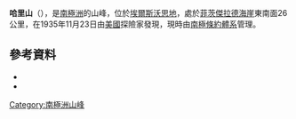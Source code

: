 {{coord|74|14|S|76|32|W|source:GNIS|display=title}}

'''哈里山'''（{{lang-en|Mount Harry}}），是[[南極洲|南極洲]]的山峰，位於[[埃爾斯沃思地|埃爾斯沃思地]]，處於[[菲茨傑拉德海崖|菲茨傑拉德海崖]]東南面26公里，在1935年11月23日由[[美國|美國]]探險家發現，現時由[[南極條約體系|南極條約體系]]管理。

==參考資料==
*{{cite gnis | type = antarid | id = 6431| name = Harry, Mount | accessdate = 2012-05-29}}
*{{usgs-gazetteer|id=6431|name=Harry, Mount}}

{{DEFAULTSORT:Mount Harry}}
[[Category:南極洲山峰|Category:南極洲山峰]]


{{EllsworthLand-geo-stub}}